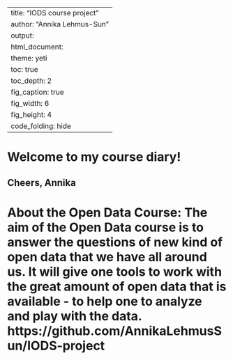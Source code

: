 
---
title: "IODS course project"
author: "Annika Lehmus-Sun"
output:
  html_document:
    theme: yeti
    toc: true
    toc_depth: 2
    fig_caption: true
    fig_width: 6
    fig_height: 4
    code_folding: hide
---

# Welcome to my course diary!
## Cheers, Annika


# About the Open Data Course: The aim of the Open Data course is to answer the questions of new kind of open data that we have all around us. It will give one tools to work with the great amount of open data that is available - to help one to analyze and play with the data. https://github.com/AnnikaLehmusSun/IODS-project  